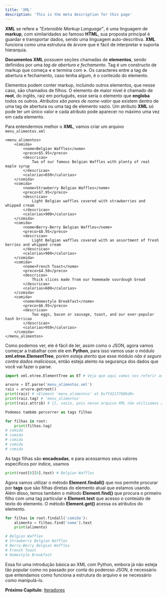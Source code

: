 ```yaml
---
title: 'XML'
description: 'This is the meta description for this page'
---
```


**XML** se refere a *"Extensible Markup Language"*, é uma linguagem de **markup**, com similaridades ao famoso **HTML**, sua proposta principal é guardar e transportar dados, sendo uma linguagem auto-descritiva. **XML** funciona como uma estrutura de árvore que é fácil de interpretar e suporta hierarquia. 

**Documentos XML** possuem seções chamadas de **elementos**, sendo definidos por uma *tag de abertura e fechamento*. Tag é um constructo de markup que começa **<** e termina com **>**. Os caracteres entre a tag de abertura e fechamento, caso tenha algum, é o conteúdo do elemento. 

Elementos podem conter markup, incluindo outros elementos, que nesse caso, são chamados de filhos. O elemento de maior nível é chamado de **root**, do inglês, raiz em português, esse seria o elemento que **engloba** todos os outros. *Atributos são pares de nome-valor* que existem dentro de uma tag de abertura ou uma tag de elemento vazio. Um atributo **XML** só pode ter um único valor e cada atributo pode aparecer no máximo uma vez em cada elemento.

Para entendermos melhor o **XML**, vamos criar um arquivo `menu_alimentos.xml`

```
<menu_alimentos>
	<comida>
		<nome>Belgian Waffles</nome>
		<preco>$5.95</preco>
		<descricao>
			Two of our famous Belgian Waffles with plenty of real maple syrup
		</descricao>
		<calorias>650</calorias>
	</comida>
	<comida>
		<nome>Strawberry Belgian Waffles</nome>
		<preco>$7.95</preco>
		<descricao>
			Light Belgian waffles covered with strawberries and whipped cream
		</descricao>
		<calorias>900</calorias>
	</comida>
	<comida>
		<nome>Berry-Berry Belgian Waffles</nome>
		<preco>$8.95</preco>
		<descricao>
			Light Belgian waffles covered with an assortment of fresh berries and whipped cream
		</descricao>
		<calorias>900</calorias>
	</comida>
	<comida>
		<nome>French Toast</nome>
		<preco>$4.50</preco>
		<descricao>
			Thick slices made from our homemade sourdough bread
		</descricao>
		<calorias>600</calorias>
	</comida>
	<comida>
		<nome>Homestyle Breakfast</nome>
		<preco>$6.95</preco>
		<descricao>
			Two eggs, bacon or sausage, toast, and our ever-popular hash brricao
		</descricao>
		<calorias>950</calorias>
	</comida>
</menu_alimentos>
```

Como podemos ver, ele é fácil de ler, assim como o JSON, agora vamos começar a trabalhar com ele em **Python**, para isso vamos usar o módulo **xml.etree.ElementTree**, porém esteja atento que esse módulo *não é seguro contra dados maliciosos*, então esteja atento na segurança dos dados que você vai fazer o parse.

```python
import xml.etree.ElementTree as ET # Veja que aqui vamos nos referir ao módulo como ET

arvore = ET.parse('menu_alimentos.xml')
raiz = arvore.getroot()
print(raiz) # <Element 'menu_alimentos' at 0x7fd21f7886d8>
print(raiz.tag) # 'menu_alimentos'
print(raiz.attrib) # {}, vazio, pois nesse arquivo XML não utilizamos atributos

Podemos também percorrer as tags filhas

for filhas in root:
	print(filhas.tag) 
# comida
# comida
# comida
# comida
# comida
```

As tags filhas são **encadeadas**, e para acessarmos seus valores específicos por índice, usamos

```python
print(root[0][0].text) # Belgian Waffles
```

Agora vamos utilizar o método **Element.findall()** que nos permite procurar por **tags** que são filhas diretas do elemento atual que estamos usando. Além disso, temos também o método **Element.find()** que procura o primeiro filho com uma tag particular e **Element.text** que acesso o conteúdo de texto do elemento. O método **Element.get()** acessa os atributos do elemento.

```python
for filhas in root.findall('comida'):
	alimento = filhas.find('nome').text
	print(alimento)

# Belgian Waffles 
# Strawberry Belgian Waffles 
# Berry-Berry Belgian Waffles 
# French Toast 
# Homestyle Breakfast 
```

Essa foi uma introdução básica ao XML com Python, embora já não esteja tão popular como no passado por conta do poderoso JSON, é necessário que entendamos como funciona a estrutura do arquivo e se necessário como manipulá-lo.
 
**Próximo Capítulo**: [Iteradores](https://github.com/the-akira/Python-Iluminado/blob/master/Capitulos/26.Iteradores.md)
